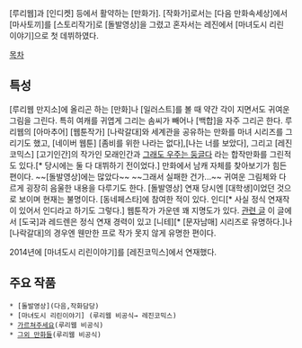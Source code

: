 [루리웹]과 [인디켓] 등에서 활약하는 [만화가]. [작화가]로서는 [다음 만화속세상]에서 [마사토끼]를 [스토리작가]로 [돌발영상]을 그렸고 혼자서는 레진에서 [마녀도시 리린 이야기]으로 첫 데뷔하였다.

[[목차]]
== 특성 ==
[루리웹 만지소]에 올리곤 하는 [만화]나 [일러스트]를 볼 때 약간 각이 지면서도 귀여운 그림을 그린다. 특히 여캐를 귀엽게 그리는 솜씨가 빼어나 [백합]을 자주 그리곤 한다. 루리웹의 [아마추어] [웹툰작가] [나락갈대]와 세계관을 공유하는 만화를 마녀 시리즈를 그리기도 했고, [네이버 웹툰] [좀비를 위한 나라는 없다],[나는 너를 보았다], 그리고 [레진코믹스] [고기인간]의 작가인 모래인간과 [http://bbs2.ruliweb.daum.net/gaia/do/ruliweb/family/216/list?bbsId=G005&sortKey=depth&itemId=63&itemGroupId=&platformId=&objCate1=&searchKey=subject&searchValue=%EA%B7%B8%EB%9E%98%EB%8F%84+%EC%9A%B0%EC%A3%BC%EB%8A%94+%EB%91%A5%EA%B8%80%EB%8B%A4 그래도 우주는 둥글다] 라는 합작만화를 그린적도 있다.[* 당시에는 둘 다 대뷔하기 전이었다.] 만화에서 남캐 자체를 찾아보기가 힘든 편이다. ~~[돌발영상]에는 많았다~~ ~~그래서 실패한 건가...~~ 귀여운 그림체와 다르게 굉장히 음울한 내용을 다루기도 한다. [돌발영상] 연재 당시엔 [대학생]이었던 것으로 보이며 현재는 불명이다. [동네페스타]에 참여한 적이 있다. 인디[* 사실 정식 연재작이 있어서 인디라고 하기도 그렇다.] 웹툰작가 가운덴 꽤 지명도가 있다. [http://bbs2.ruliweb.daum.net/gaia/do/ruliweb/family/1559/read?articleId=16101522&objCate1=&bbsId=G005&searchKey=subjectNcontent&itemGroupId=&itemId=66&sortKey=depth&searchValue=%EB%8F%99%EB%84%A4%ED%8E%98%EC%8A%A4%ED%83%80&platformId=&pageIndex=1 관련 글] 이 글에서 [도국]과 레드렌은 정식 연재 경력이 있고 [니테][* [문자남매] 시리즈로 유명하다.]나 [나락갈대]의 경우엔 웬만한 프로 작가 못지 않게 유명한 편이다.

2014년에 [마녀도시 리린이야기]를 [레진코믹스]에서 연재했다.
== 주요 작품 ==
 * [돌발영상](다음,작화담당) 
 * [마녀도시 리린이야기] (루리웹 비공식→ 레진코믹스)
 * [http://bbs2.ruliweb.daum.net/gaia/do/ruliweb/family/216/list?bbsId=G005&sortKey=depth&itemId=63&itemGroupId=&platformId=&objCate1=&searchKey=subject&searchValue=%EA%B0%80%EB%A5%B4%EC%B3%90%EC%A3%BC%EC%84%B8%EC%9A%94 가르쳐주세요](루리웹 비공식)
 * [http://bbs2.ruliweb.daum.net/gaia/do/ruliweb/family/216/list?pageIndex=3&objCate1=&bbsId=G005&searchKey=userid&itemGroupId=&searchName=RedREN&itemId=63&searchValue=fQx-BD3O1390&platformId= 그외 만화들](루리웹 비공식)
